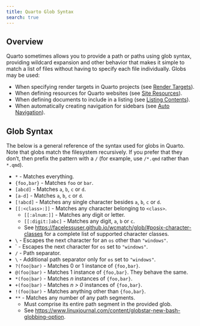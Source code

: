 ```yaml
---
title: Quarto Glob Syntax
search: true
---
```


## Overview

Quarto sometimes allows you to provide a path or paths using glob syntax, providing wildcard expansion and other behavior that makes it simple to match a list of files without having to specify each file individually. Globs may be used:

-   When specifying render targets in Quarto projects (see [Render Targets](/docs/projects/quarto-projects.qmd#render-targets)).
-   When defining resources for Quarto websites (see [Site Resources](/docs/websites/website-tools.qmd#site-resources)).
-   When defining documents to include in a listing (see [Listing Contents](/docs/websites/website-listings.qmd#listing-contents)).
-   When automatically creating navigation for sidebars (see [Auto Navigation](/docs/websites/website-navigation.qmd#auto-generation)).

## Glob Syntax

The below is a general reference of the syntax used for globs in Quarto. Note that globs match the filesystem recursively. If you prefer that they don't, then prefix the pattern with a `/` (for example, use `/*.qmd` rather than `*.qmd`).

-   `*` - Matches everything.
-   `{foo,bar}` - Matches `foo` or `bar`.
-   `[abcd]` - Matches `a`, `b`, `c` or `d`.
-   `[a-d]` - Matches `a`, `b`, `c` or `d`.
-   `[!abcd]` - Matches any single character besides `a`, `b`, `c` or `d`.
-   `[[:<class>:]]` - Matches any character belonging to `<class>`.
    -   `[[:alnum:]]` - Matches any digit or letter.
    -   `[[:digit:]abc]` - Matches any digit, `a`, `b` or `c`.
    -   See <https://facelessuser.github.io/wcmatch/glob/#posix-character-classes> for a complete list of supported character classes.
-   `\` - Escapes the next character for an `os` other than `"windows"`.
-   \` - Escapes the next character for `os` set to `"windows"`.
-   `/` - Path separator.
-   `\` - Additional path separator only for `os` set to `"windows"`.
-   `?(foo|bar)` - Matches 0 or 1 instance of `{foo,bar}`.
-   `@(foo|bar)` - Matches 1 instance of `{foo,bar}`. They behave the same.
-   `*(foo|bar)` - Matches *n* instances of `{foo,bar}`.
-   `+(foo|bar)` - Matches *n \> 0* instances of `{foo,bar}`.
-   `!(foo|bar)` - Matches anything other than `{foo,bar}`.
-   `**` - Matches any number of any path segments.
    -   Must comprise its entire path segment in the provided glob.
    -   See <https://www.linuxjournal.com/content/globstar-new-bash-globbing-option>.
